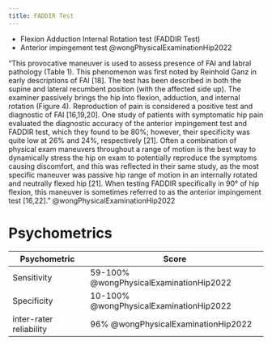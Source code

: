 ```yaml
---
title: FADDIR Test
---
```


:::{.callout title="AKA"}

- Flexion Adduction Internal Rotation test (FADDIR Test)
- Anterior impingement test @wongPhysicalExaminationHip2022
:::

"This provocative maneuver is used to assess presence of FAI and labral pathology (Table 1). This phenomenon was first noted by Reinhold Ganz in early descriptions of FAI [18]. The test has been described in both the supine and lateral recumbent position (with the affected side up). The examiner passively brings the hip into flexion, adduction, and internal rotation (Figure 4). Reproduction of pain is considered a positive test and diagnostic of FAI [16,19,20]. One study of patients with symptomatic hip pain evaluated the diagnostic accuracy of the anterior impingement test and FADDIR test, which they found to be 80%; however, their specificity was quite low at 26% and 24%, respectively [21]. Often a combination of physical exam maneuvers throughout a range of motion is the best way to dynamically stress the hip on exam to potentially reproduce the symptoms causing discomfort, and this was reflected in their same study, as the most specific maneuver was passive hip range of motion in an internally rotated and neutrally flexed hip [21]. When testing FADDIR specifically in 90° of hip flexion, this maneuver is sometimes referred to as the anterior impingement test [16,22]." @wongPhysicalExaminationHip2022


# Psychometrics

| Psychometric | Score |
|-|-|
| Sensitivity | 59-100% @wongPhysicalExaminationHip2022 |
| Specificity | 10-100% @wongPhysicalExaminationHip2022 |
| inter-rater reliability | 96% @wongPhysicalExaminationHip2022 |